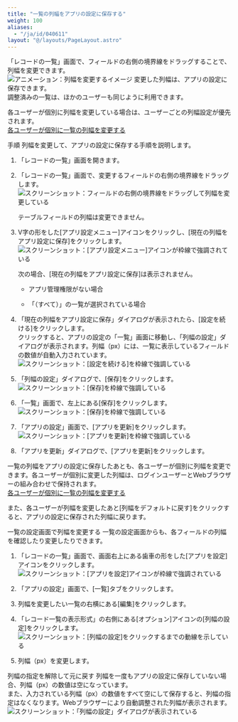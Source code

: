 ```yaml
---
title: "一覧の列幅をアプリの設定に保存する"
weight: 100
aliases:
  - "/ja/id/040611"
layout: "@/layouts/PageLayout.astro"
---
```




「レコードの一覧」画面で、フィールドの右側の境界線をドラッグすることで、列幅を変更できます。  
<Img src="/k/kintone/img-ja/save_column_widths_01.gif" alt="アニメーション：列幅を変更するイメージ" />
変更した列幅は、アプリの設定に保存できます。  
調整済みの一覧は、ほかのユーザーも同じように利用できます。

各ユーザーが個別に列幅を変更している場合は、ユーザーごとの列幅設定が優先されます。  
[各ユーザーが個別に一覧の列幅を変更する](/k/ja/id/040613.html)

<Heading id="view_save_column_widths_10">手順</Heading>
列幅を変更して、アプリの設定に保存する手順を説明します。  

1. 「レコードの一覧」画面を開きます。

1. 「レコードの一覧」画面で、変更するフィールドの右側の境界線をドラッグします。  
   <Img src="/k/kintone/img-ja/save_column_widths_01.gif" alt="スクリーンショット：フィールドの右側の境界線をドラッグして列幅を変更している" />

   <Note>


   テーブルフィールドの列幅は変更できません。

   
   </Note>

1. V字の形をした[アプリ設定メニュー]アイコンをクリックし、[現在の列幅をアプリ設定に保存]をクリックします。  
   <Img src="/k/kintone/img-ja/save_column_widths_01.png" alt="スクリーンショット：[アプリ設定メニュー]アイコンが枠線で強調されている" />

   <Note>


   次の場合、[現在の列幅をアプリ設定に保存]は表示されません。

   * アプリ管理権限がない場合

   * 「（すべて）」の一覧が選択されている場合

   
   </Note>

1. 「現在の列幅をアプリ設定に保存」ダイアログが表示されたら、[設定を続ける]をクリックします。  
  クリックすると、アプリの設定の「一覧」画面に移動し、「列幅の設定」ダイアログが表示されます。列幅（px）には、一覧に表示しているフィールドの数値が自動入力されています。  
   <Img src="/k/kintone/img-ja/save_column_widths_04.png" alt="スクリーンショット：[設定を続ける]を枠線で強調している" />

1. 「列幅の設定」ダイアログで、[保存]をクリックします。  
   <Img src="/k/kintone/img-ja/save_column_widths_02.png" alt="スクリーンショット：[保存]を枠線で強調している" />

1. 「一覧」画面で、左上にある[保存]をクリックします。
   <Img src="/k/kintone/img-ja/save_column_widths_03.png" alt="スクリーンショット：[保存]を枠線で強調している" />

1. 「アプリの設定」画面で、[アプリを更新]をクリックします。
   <Img src="/k/kintone/img-ja/save_column_widths_05.png" alt="スクリーンショット：[アプリを更新]を枠線で強調している" />

1. 「アプリを更新」ダイアログで、[アプリを更新]をクリックします。

一覧の列幅をアプリの設定に保存したあとも、各ユーザーが個別に列幅を変更できます。各ユーザーが個別に変更した列幅は、ログインユーザーとWebブラウザーの組み合わせで保持されます。  
[各ユーザーが個別に一覧の列幅を変更する](/k/ja/id/040613.html)

また、各ユーザーが列幅を変更したあと[列幅をデフォルトに戻す]をクリックすると、アプリの設定に保存された列幅に戻ります。

<Heading id="view_save_column_widths_20">一覧の設定画面で列幅を変更する</Heading>
一覧の設定画面からも、各フィールドの列幅を確認したり変更したりできます。

1. 「レコードの一覧」画面で、画面右上にある歯車の形をした[アプリを設定]アイコンをクリックします。  
   <Img src="/k/kintone/img/settings_new_icon.png" alt="スクリーンショット：[アプリを設定]アイコンが枠線で強調されている" />

1. 「アプリの設定」画面で、[一覧]タブをクリックします。

1. 列幅を変更したい一覧の右横にある[編集]をクリックします。

1. 「レコード一覧の表示形式」の右側にある[オプション]アイコンの[列幅の設定]をクリックします。
   <Img src="/k/kintone/img-ja/save_column_widths_06.png" alt="スクリーンショット：[列幅の設定]をクリックするまでの動線を示している" />

1. 列幅（px）を変更します。

<Heading id="view_save_column_widths_30">列幅の指定を解除して元に戻す</Heading>
列幅を一度もアプリの設定に保存していない場合、列幅（px）の数値は空になっています。  
また、入力されている列幅（px）の数値をすべて空にして保存すると、列幅の指定はなくなります。Webブラウザーにより自動調整された列幅が表示されます。
<Img src="/k/kintone/img-ja/save_column_widths_07.png" alt="スクリーンショット：「列幅の設定」ダイアログが表示されている" />
